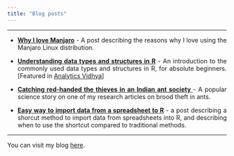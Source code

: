 ```yaml
---
title: "Blog posts"
---
```


<style>
body {
text-align: justify}
</style>

----

* **<a href="https://medium.com/@bishwarup_paul/why-i-love-manjaro-144841982ece" target="_blank">Why I love Manjaro</a>** - A post describing the reasons why I love using the Manjaro Linux distribution. 

* **<a href="https://medium.com/@bishwarup_paul/understanding-data-structures-in-r-793d7ce79073" target="_blank">Understanding data types and structures in R</a>** - An introduction to the commonly used data types and structures in R, for absolute beginners. [Featured in <a href="https://medium.com/analytics-vidhya" target="_blank">Analytics Vidhya</a>]<br>

* **<a href="https://medium.com/@bishwarup_paul/catching-red-handed-the-thieves-in-an-indian-ant-society-9182124d546" target="_blank">Catching red-handed the thieves in an Indian ant society </a>** - A popular science story on one of my research articles on brood theft in ants.<br>

* **<a href="https://medium.com/@bishwarup_paul/easy-way-to-import-data-from-spreadsheet-to-r-d20cdf2da79f" target="_blank">Easy way to import data from a spreadsheet to R</a>** - a post describing a shorcut method to import data from spreadsheets into R, and describing when to use the shortcut compared to traditional methods.<br>

----

You can visit my blog <a href="https://medium.com/@bishwarup_paul" target="_blank">here</a>.
